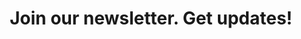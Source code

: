 ---
title: "Join our newsletter. Get updates!"
details: "Unleash the power of AI with Sassly. Upgrade your productivity with Sassly, the open AI chat app."
action_btn:
  enable: true
  label: "Get started"
  link: "#"
---